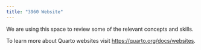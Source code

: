 ```yaml
---
title: "3960 Website"
---
```


We are using this space to review some of the relevant concepts and skills.

To learn more about Quarto websites visit <https://quarto.org/docs/websites>.
